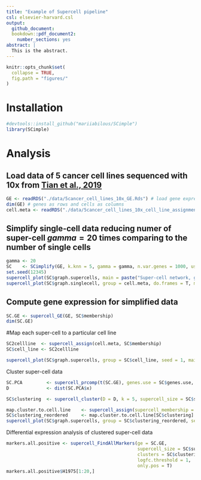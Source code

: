 ```yaml
---
title: "Example of Supercell pipeline"
csl: elsevier-harvard.csl
output:
  github_document:
  bookdown::pdf_document2:
    number_sections: yes
abstract: |
  This is the abstract.
---
```


```r
knitr::opts_chunk$set(
  collapse = TRUE,
  fig.path = "figures/"
)
```

# Installation

```r
#devtools::install_github("mariiabilous/SCimple")
library(SCimple)

```

# Analysis
## Load data of 5 cancer cell lines sequenced with 10x from [Tian et al., 2019](https://doi.org/10.1038/s41592-019-0425-8)

```r
GE <- readRDS("./data/5cancer_cell_lines_10x_GE.Rds") # load gene expression matrix
dim(GE) # genes as rows and cells as columns
cell.meta <- readRDS("./data/5cancer_cell_lines_10x_cell_line_assignment.Rds") # load cell assignment to a cancer cell line
```
## Simplify single-cell data reducing numer of super-cell $gamma = 20$ times comparing to the number of single cells 
```r
gamma <- 20
SC    <- SCimplify(GE, k.knn = 5, gamma = gamma, n.var.genes = 1000, use.nn2 = FALSE)
set.seed(12345)
supercell_plot(SC$graph.supercells, main = paste("Super-cell network, gamma =", gamma), seed = 1)
supercell_plot(SC$graph.singlecell, group = cell.meta, do.frames = T, main = paste("Single-cell network, N =", dim(GE)[2]), lay.method = "components")
```

## Compute gene expression for simplified data
```r
SC.GE <- supercell_GE(GE, SC$membership)
dim(SC.GE)
```

#Map each super-cell to a particular cell line
```r
SC2cellline  <- supercell_assign(cell.meta, SC$membership)
SC$cell_line <- SC2cellline

supercell_plot(SC$graph.supercells, group = SC$cell_line, seed = 1, main = "Super-cell colored by cell line assignment")
```

Cluster super-cell data
```r
SC.PCA         <- supercell_prcomp(t(SC.GE), genes.use = SC$genes.use, supercell_size = SC$supercell_size, k = 20)
D              <- dist(SC.PCA$x)

SC$clustering  <- supercell_cluster(D = D, k = 5, supercell_size = SC$supercell_size)
```

```r
map.cluster.to.cell.line    <- supercell_assign(supercell_membership = SC$clustering, clusters  = SC$cell_line)
SC$clustering_reordered     <- map.cluster.to.cell.line[SC$clustering]
supercell_plot(SC$graph.supercells, group = SC$clustering_reordered, seed = 1, main = "Super-cell colored by cell line cluster")
```


Differential expression analysis of clustered super-cell data 
```r
markers.all.positive <- supercell_FindAllMarkers(ge = SC.GE, 
                                                 supercell_size = SC$supercell_size,
                                                 clusters = SC$clustering_reordered,
                                                 logfc.threshold = 1,
                                                 only.pos = T)
markers.all.positive$H1975[1:20,]
```

